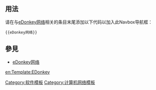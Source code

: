 <includeonly><!-- 在這裡加入模板的保護標識 --></includeonly><noinclude>{{template doc page viewed directly}}</noinclude>
<!-- 在本行下編輯模板說明 -->

== 用法 ==
请在与[[eDonkey网络|eDonkey网络]]相关的条目末尾添加以下代码以加入此Navbox导航框：<pre>
{{eDonkey网络}}
</pre>

== 參見 ==
* [[eDonkey网络]]

<includeonly>
<!-- 本行下加入模板的分類 -->
[[Category:软件模板]]
[[Category:计算机网络模板]]

<!-- 本行下加入模板的跨語言鏈接 -->
[[en:Template:EDonkey]]

</includeonly>